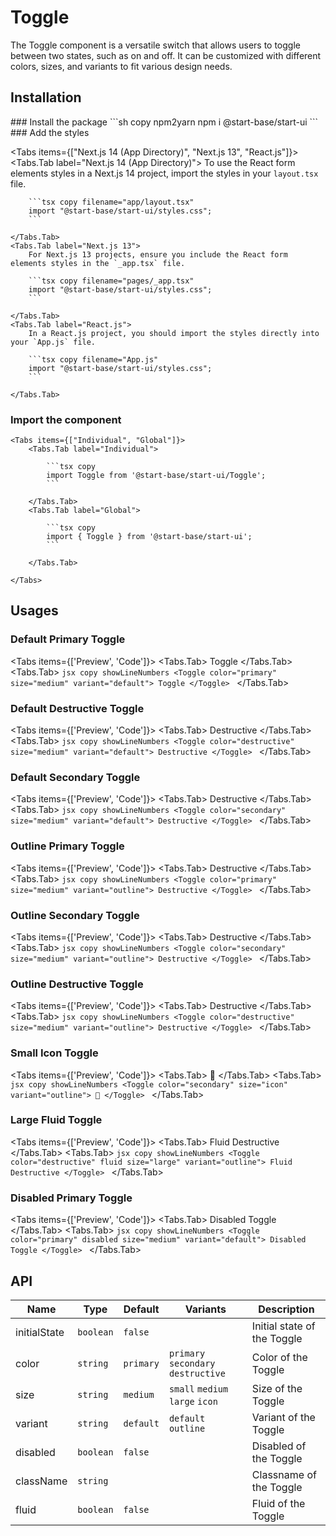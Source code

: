
# Toggle

The Toggle component is a versatile switch that allows users to toggle between two states, such as on and off. It can be customized with different colors, sizes, and variants to fit various design needs.

## Installation

<Steps>
### Install the package
```sh copy npm2yarn
npm i @start-base/start-ui
```
### Add the styles

<Tabs items={["Next.js 14 (App Directory)", "Next.js 13", "React.js"]}>
    <Tabs.Tab label="Next.js 14 (App Directory)">
        To use the React form elements styles in a Next.js 14 project, import the styles in your `layout.tsx` file.

        ```tsx copy filename="app/layout.tsx"
        import "@start-base/start-ui/styles.css";
        ```

    </Tabs.Tab>
    <Tabs.Tab label="Next.js 13">
        For Next.js 13 projects, ensure you include the React form elements styles in the `_app.tsx` file.

        ```tsx copy filename="pages/_app.tsx"
        import "@start-base/start-ui/styles.css";
        ```

    </Tabs.Tab>
    <Tabs.Tab label="React.js">
        In a React.js project, you should import the styles directly into your `App.js` file.

        ```tsx copy filename="App.js"
        import "@start-base/start-ui/styles.css";
        ```

    </Tabs.Tab>

</Tabs>

### Import the component

    <Tabs items={["Individual", "Global"]}>
        <Tabs.Tab label="Individual">

            ```tsx copy
            import Toggle from '@start-base/start-ui/Toggle';
            ```

        </Tabs.Tab>
        <Tabs.Tab label="Global">

            ```tsx copy
            import { Toggle } from '@start-base/start-ui';
            ```

        </Tabs.Tab>

    </Tabs>

</Steps>

## Usages

### Default Primary Toggle

<Tabs items={['Preview', 'Code']}>
  <Tabs.Tab>
    <Preview height={200}>
      <Toggle color="primary" size="medium" variant="default">
        Toggle
      </Toggle>
    </Preview>
  </Tabs.Tab>
  <Tabs.Tab>
    ```jsx copy showLineNumbers
    <Toggle color="primary" size="medium" variant="default">
      Toggle
    </Toggle>
    ```
  </Tabs.Tab>
</Tabs>

### Default Destructive Toggle

<Tabs items={['Preview', 'Code']}>
  <Tabs.Tab>
    <Preview height={200}>
      <Toggle color="destructive" size="medium" variant="default">
        Destructive
      </Toggle>
    </Preview>
  </Tabs.Tab>
  <Tabs.Tab>
    ```jsx copy showLineNumbers
    <Toggle color="destructive" size="medium" variant="default">
      Destructive
    </Toggle>
    ```
  </Tabs.Tab>
</Tabs>

### Default Secondary Toggle

<Tabs items={['Preview', 'Code']}>
  <Tabs.Tab>
    <Preview height={200}>
      <Toggle color="secondary" size="medium" variant="default">
        Destructive
      </Toggle>
    </Preview>
  </Tabs.Tab>
  <Tabs.Tab>
    ```jsx copy showLineNumbers
    <Toggle color="secondary" size="medium" variant="default">
      Destructive
    </Toggle>
    ```
  </Tabs.Tab>
</Tabs>

### Outline Primary Toggle

<Tabs items={['Preview', 'Code']}>
  <Tabs.Tab>
    <Preview height={200}>
      <Toggle color="primary" size="medium" variant="outline">
        Destructive
      </Toggle>
    </Preview>
  </Tabs.Tab>
  <Tabs.Tab>
    ```jsx copy showLineNumbers
    <Toggle color="primary" size="medium" variant="outline">
      Destructive
    </Toggle>
    ```
  </Tabs.Tab>
</Tabs>

### Outline Secondary Toggle

<Tabs items={['Preview', 'Code']}>
  <Tabs.Tab>
    <Preview height={200}>
      <Toggle color="secondary" size="medium" variant="outline">
        Destructive
      </Toggle>
    </Preview>
  </Tabs.Tab>
  <Tabs.Tab>
    ```jsx copy showLineNumbers
    <Toggle color="secondary" size="medium" variant="outline">
      Destructive
    </Toggle>
    ```
  </Tabs.Tab>
</Tabs>

### Outline Destructive Toggle

<Tabs items={['Preview', 'Code']}>
  <Tabs.Tab>
    <Preview height={200}>
      <Toggle color="destructive" size="medium" variant="outline">
        Destructive
      </Toggle>
    </Preview>
  </Tabs.Tab>
  <Tabs.Tab>
    ```jsx copy showLineNumbers
    <Toggle color="destructive" size="medium" variant="outline">
      Destructive
    </Toggle>
    ```
  </Tabs.Tab>
</Tabs>

### Small Icon Toggle

<Tabs items={['Preview', 'Code']}>
  <Tabs.Tab>
    <Preview height={200}>
      <Toggle color="secondary" size="icon" variant="outline">
        🔔
      </Toggle>
    </Preview>
  </Tabs.Tab>
  <Tabs.Tab>
    ```jsx copy showLineNumbers
    <Toggle color="secondary" size="icon" variant="outline">
      🔔
    </Toggle>
    ```
  </Tabs.Tab>
</Tabs>

### Large Fluid Toggle

<Tabs items={['Preview', 'Code']}>
  <Tabs.Tab>
    <Preview height={200}>
      <Toggle color="destructive" fluid size="large" variant="outline">
        Fluid Destructive
      </Toggle>
    </Preview>
  </Tabs.Tab>
  <Tabs.Tab>
    ```jsx copy showLineNumbers
    <Toggle color="destructive" fluid size="large" variant="outline">
      Fluid Destructive
    </Toggle>
    ```
  </Tabs.Tab>
</Tabs>

### Disabled Primary Toggle

<Tabs items={['Preview', 'Code']}>
  <Tabs.Tab>
    <Preview height={200}>
      <Toggle color="primary" disabled size="medium" variant="default">
        Disabled Toggle
      </Toggle>
    </Preview>
  </Tabs.Tab>
  <Tabs.Tab>
    ```jsx copy showLineNumbers
    <Toggle color="primary" disabled size="medium" variant="default">
      Disabled Toggle
    </Toggle>
    ```
  </Tabs.Tab>
</Tabs>

## API

| Name         | Type      | Default   | Variants                            | Description                 |
| ------------ | --------- | --------- | ----------------------------------- | --------------------------- |
| initialState | `boolean` | `false`   |                                     | Initial state of the Toggle |
| color        | `string`  | `primary` | `primary` `secondary` `destructive` | Color of the Toggle         |
| size         | `string`  | `medium`  | `small` `medium` `large` `icon`     | Size of the Toggle          |
| variant      | `string`  | `default` | `default` `outline`                 | Variant of the Toggle       |
| disabled     | `boolean` | `false`   |                                     | Disabled of the Toggle      |
| className    | `string`  |           |                                     | Classname of the Toggle     |
| fluid        | `boolean` | `false`   |                                     | Fluid of the Toggle         |
